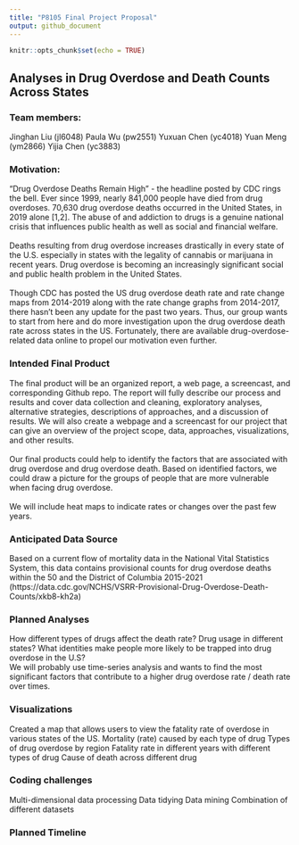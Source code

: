 ```yaml
---
title: "P8105 Final Project Proposal"
output: github_document
---
```


```r
knitr::opts_chunk$set(echo = TRUE)
```

## Analyses in Drug Overdose and Death Counts Across States
### Team members:
Jinghan Liu (jl6048) Paula Wu (pw2551) Yuxuan Chen (yc4018) Yuan Meng (ym2866) Yijia Chen (yc3883)

### Motivation:
“Drug Overdose Deaths Remain High” - the headline posted by CDC rings the bell. Ever since 1999, nearly 841,000 people have died from drug overdoses. 70,630 drug overdose deaths occurred in the United States, in 2019 alone [1,2]. The abuse of and addiction to drugs is a genuine national crisis that influences public health as well as social and financial welfare. <br><br>
Deaths resulting from drug overdose increases drastically in every state of the U.S. especially in states with the legality of cannabis or marijuana in recent years. Drug overdose is becoming an increasingly significant social and public health problem in the United States. <br><br>
Though CDC has posted the US drug overdose death rate and rate change maps from 2014-2019 along with the rate change graphs from 2014-2017, there hasn’t been any update for the past two years. Thus, our group wants to start from here and do more investigation upon the drug overdose death rate across states in the US. Fortunately, there are available drug-overdose-related data online to propel our motivation even further. 

### Intended Final Product
The final product will be an organized report, a web page, a screencast, and corresponding Github repo. The report will fully describe our process and results and cover data collection and cleaning, exploratory analyses, alternative strategies, descriptions of approaches, and a discussion of results. We will also create a webpage and a screencast for our project that can give an overview of the project scope, data, approaches, visualizations, and other results.<br><br>
Our final products could help to identify the factors that are associated with drug overdose and drug overdose death. Based on identified factors, we could draw a picture for the groups of people that are more vulnerable when facing drug overdose. <br><br>
We will include heat maps to indicate rates or changes over the past few years. 

### Anticipated Data Source
Based on a current flow of mortality data in the National Vital Statistics System, this data contains provisional counts for drug overdose deaths within the 50 and the District of Columbia 2015-2021 (https://data.cdc.gov/NCHS/VSRR-Provisional-Drug-Overdose-Death-Counts/xkb8-kh2a)

### Planned Analyses
How different types of drugs affect the death rate? Drug usage in different states? What identities make people more likely to be trapped into drug overdose in the U.S? <br>
We will probably use time-series analysis and wants to find the most significant factors that contribute to a higher drug overdose rate / death rate over times. 

### Visualizations 
Created a map that allows users to view the fatality rate of overdose in various states of the US.
Mortality (rate) caused by each type of drug
Types of drug overdose by region 
Fatality rate in different years with different types of drug
Cause of death across different drug
 
### Coding challenges
Multi-dimensional data processing
Data tidying
Data mining
Combination of different datasets

### Planned Timeline


